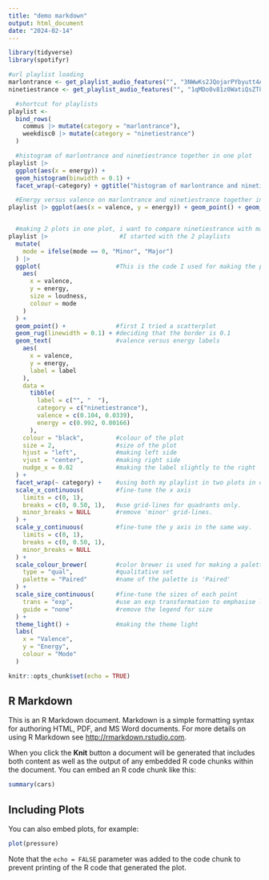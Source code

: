```yaml
---
title: "demo markdown"
output: html_document
date: "2024-02-14"
---
```

```r
library(tidyverse)
library(spotifyr)

#url playlist loading
marlontrance <- get_playlist_audio_features("", "3NWwKs2JQojarPYbyutt4A") 
ninetiestrance <- get_playlist_audio_features("", "1qMDo0v81z0WatiQsZT8yY") 

  #shortcut for playlists
playlist <-
  bind_rows(
    commus |> mutate(category = "marlontrance"),
    weekdisc0 |> mutate(category = "ninetiestrance")
  )

  #histogram of marlontrance and ninetiestrance together in one plot
playlist |>
  ggplot(aes(x = energy)) +
  geom_histogram(binwidth = 0.1) +
  facet_wrap(~category) + ggtitle("histogram of marlontrance and ninetiestrance")

  #Energy versus valence on marlontrance and ninetiestrance together in one plot
playlist |> ggplot(aes(x = valence, y = energy)) + geom_point() + geom_smooth() + facet_wrap(~category) + ggtitle("smooth curve of marlontrance and ninetiestrance")


  #making 2 plots in one plot, i want to compare ninetiestrance with marlontrance playlist
playlist |>                    #I started with the 2 playlists
  mutate(
    mode = ifelse(mode == 0, "Minor", "Major")
  ) |>
  ggplot(                     #This is the code I used for making the plot with ggplot2
    aes(
      x = valence,
      y = energy,
      size = loudness,
      colour = mode
    )
  ) +
  geom_point() +              #first I tried a scatterplot
  geom_rug(linewidth = 0.1) + #deciding that the border is 0.1
  geom_text(                  #valence versus energy labels
    aes(
      x = valence,
      y = energy,
      label = label
    ),
    data = 
      tibble(
        label = c("", "  "),
        category = c("ninetiestrance"),
        valence = c(0.104, 0.0339),
        energy = c(0.992, 0.00166)
      ),
    colour = "black",         #colour of the plot
    size = 2,                 #size of the plot 
    hjust = "left",           #making left side
    vjust = "center",         #making right side
    nudge_x = 0.02            #making the label slightly to the right
  ) +
  facet_wrap(~ category) +    #using both my playlist in two plots in one
  scale_x_continuous(         #fine-tune the x axis
    limits = c(0, 1),
    breaks = c(0, 0.50, 1),   #use grid-lines for quadrants only.
    minor_breaks = NULL       #remove 'minor' grid-lines.
  ) +
  scale_y_continuous(         #fine-tune the y axis in the same way.
    limits = c(0, 1),
    breaks = c(0, 0.50, 1),
    minor_breaks = NULL
  ) +
  scale_colour_brewer(        #color brewer is used for making a palette
    type = "qual",            #qualitative set
    palette = "Paired"        #name of the palette is 'Paired'
  ) +
  scale_size_continuous(      #fine-tune the sizes of each point
    trans = "exp",            #use an exp transformation to emphasise loud
    guide = "none"            #remove the legend for size
  ) +
  theme_light() +             #making the theme light
  labs(
    x = "Valence",
    y = "Energy",
    colour = "Mode"
  )


```

```r
knitr::opts_chunk$set(echo = TRUE)


```

## R Markdown

This is an R Markdown document. Markdown is a simple formatting syntax for authoring HTML, PDF, and MS Word documents. For more details on using R Markdown see <http://rmarkdown.rstudio.com>.

When you click the **Knit** button a document will be generated that includes both content as well as the output of any embedded R code chunks within the document. You can embed an R code chunk like this:

```r
summary(cars)
```

## Including Plots

You can also embed plots, for example:

```r
plot(pressure)
```

Note that the `echo = FALSE` parameter was added to the code chunk to prevent printing of the R code that generated the plot.
